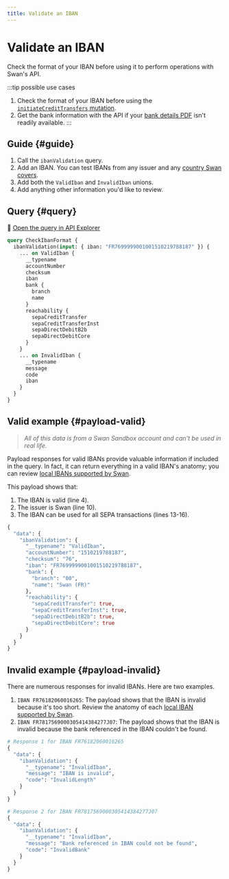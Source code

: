 ```yaml
---
title: Validate an IBAN
---
```


# Validate an IBAN

Check the format of your IBAN before using it to perform operations with Swan's API.

:::tip possible use cases
1. Check the format of your IBAN before using the [`initiateCreditTransfers` mutation](https://api-reference.swan.io/mutations/initiate-credit-transfers/).
1. Get the bank information with the API if your [bank details PDF](../index.mdx#bank-details) isn't readily available.
:::

## Guide {#guide}

1. Call the `ibanValidation` query.
1. Add an IBAN. You can test IBANs from any issuer and any [country Swan covers](../../../partnership/overview/country-coverage.mdx).
1. Add both the `ValidIban` and `InvalidIban` unions.
1. Add anything other information you'd like to review.

## Query {#query}

🔎 [Open the query in API Explorer](https://explorer.swan.io?query=cXVlcnkgQ2hlY2tJYmFuRm9ybWF0IHsKICBpYmFuVmFsaWRhdGlvbihpbnB1dDogeyBpYmFuOiAiJFlPVVJfSUJBTiIgfSkgewogICAgLi4uIG9uIFZhbGlkSWJhbiB7CiAgICAgIF9fdHlwZW5hbWUKICAgICAgYWNjb3VudE51bWJlcgogICAgfQogICAgLi4uIG9uIEludmFsaWRJYmFuIHsKICAgICAgX190eXBlbmFtZQogICAgICBtZXNzYWdlCiAgICAgIGNvZGUKICAgIH0KICB9Cn0K&tab=api)

```graphql {3} showLineNumbers
query CheckIbanFormat {
  ibanValidation(input: { iban: "FR7699999001001510219788187" }) {
    ... on ValidIban {
      __typename
      accountNumber
      checksum
      iban
      bank {
        branch
        name
      }
      reachability {
        sepaCreditTransfer
        sepaCreditTransferInst
        sepaDirectDebitB2b
        sepaDirectDebitCore
      }
    }
    ... on InvalidIban {
      __typename
      message
      code
      iban
    }
  }
}

```

## Valid example {#payload-valid}

> *All of this data is from a Swan Sandbox account and can't be used in real life.*

Payload responses for valid IBANs provide valuable information if included in the query.
In fact, it can return everything in a valid IBAN's anatomy; you can review [local IBANs supported by Swan](./index.mdx#local).

This payload shows that:

1. The IBAN is valid (line 4).
1. The issuer is Swan (line 10).
1. The IBAN can be used for all SEPA transactions (lines 13-16).

```graphql {4,10,13-16} showLineNumbers
{
  "data": {
    "ibanValidation": {
      "__typename": "ValidIban",
      "accountNumber": "1510219788187",
      "checksum": "76",
      "iban": "FR7699999001001510219788187",
      "bank": {
        "branch": "00",
        "name": "Swan (FR)"
      },
      "reachability": {
        "sepaCreditTransfer": true,
        "sepaCreditTransferInst": true,
        "sepaDirectDebitB2b": true,
        "sepaDirectDebitCore": true
      }
    }
  }
}
```

## Invalid example {#payload-invalid}

There are numerous responses for invalid IBANs.
Here are two examples.

1. `IBAN FR76182060016265`: The payload shows that the IBAN is invalid because it's too short.
Review the anatomy of each [local IBAN supported by Swan](./index.mdx#local).
1. `IBAN FR7817569000305414384277J07`: The payload shows that the IBAN is invalid because the bank referenced in the IBAN couldn't be found.

```graphql {6-7,17-18} showLineNumbers
# Response 1 for IBAN FR76182060016265
{
  "data": {
    "ibanValidation": {
      "__typename": "InvalidIban",
      "message": "IBAN is invalid",
      "code": "InvalidLength"
    }
  }
}

# Response 2 for IBAN FR7817569000305414384277J07
{
  "data": {
    "ibanValidation": {
      "__typename": "InvalidIban",
      "message": "Bank referenced in IBAN could not be found",
      "code": "InvalidBank"
    }
  }
}
```